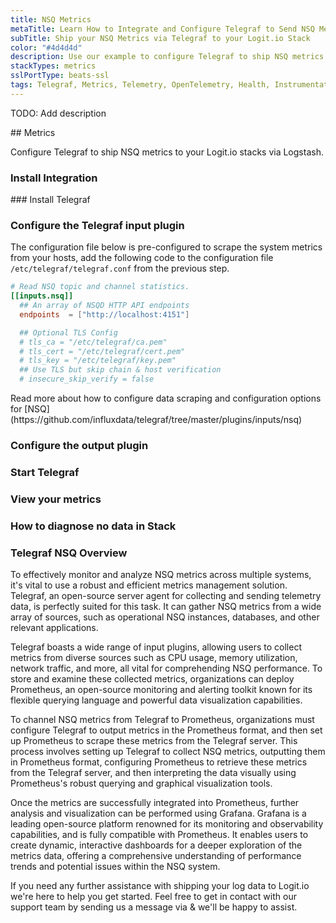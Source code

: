 ```yaml
---
title: NSQ Metrics
metaTitle: Learn How to Integrate and Configure Telegraf to Send NSQ Metrics
subTitle: Ship your NSQ Metrics via Telegraf to your Logit.io Stack
color: "#4d4d4d"
description: Use our example to configure Telegraf to ship NSQ metrics to your Logit.io stacks. Configure Telegraf to send NSQ metrics to Logstash or Elastic.
stackTypes: metrics
sslPortType: beats-ssl
tags: Telegraf, Metrics, Telemetry, OpenTelemetry, Health, Instrumentation, NSQ, Messaging, Monitoring, Message Queue, Nsq
---
```


TODO: Add description

<Steps>
  ## Metrics

  Configure Telegraf to ship NSQ metrics to your Logit.io stacks via Logstash.
  
  ### Install Integration
  <InstallIntegration/>
  ### Install Telegraf

  <InstallTelegraf />

  ### Configure the Telegraf input plugin

  The configuration file below is pre-configured to scrape the system metrics from your hosts, add the following code to the configuration file `/etc/telegraf/telegraf.conf` from the previous step.

  ```toml copy
  # Read NSQ topic and channel statistics.
  [[inputs.nsq]]
    ## An array of NSQD HTTP API endpoints
    endpoints  = ["http://localhost:4151"]

    ## Optional TLS Config
    # tls_ca = "/etc/telegraf/ca.pem"
    # tls_cert = "/etc/telegraf/cert.pem"
    # tls_key = "/etc/telegraf/key.pem"
    ## Use TLS but skip chain & host verification
    # insecure_skip_verify = false
  ```
  <Callout type="info">
    Read more about how to configure data scraping and configuration options for [NSQ](https://github.com/influxdata/telegraf/tree/master/plugins/inputs/nsq)
  </Callout>

  ### Configure the output plugin

  <TelegrafOutputPlugin />

  ### Start Telegraf

  <StartTelegraf />

  ### View your metrics
  <LaunchStack source="NSQ_Metrics_via_Telegraf" utmMedium="metrics" utmCampaign="telegraf-NSQ-metrics" />

  ### How to diagnose no data in Stack

  <DiagnoseNoData />

</Steps>

### Telegraf NSQ Overview

To effectively monitor and analyze NSQ metrics across multiple systems, it's vital to use a robust and efficient 
metrics management solution. Telegraf, an open-source server agent for collecting and sending telemetry data, 
is perfectly suited for this task. It can gather NSQ metrics from a wide array of sources, such as operational 
NSQ instances, databases, and other relevant applications.

Telegraf boasts a wide range of input plugins, allowing users to collect metrics from diverse sources such as 
CPU usage, memory utilization, network traffic, and more, all vital for comprehending NSQ performance. 
To store and examine these collected metrics, organizations can deploy Prometheus, an open-source monitoring 
and alerting toolkit known for its flexible querying language and powerful data visualization capabilities.

To channel NSQ metrics from Telegraf to Prometheus, organizations must configure Telegraf to output metrics 
in the Prometheus format, and then set up Prometheus to scrape these metrics from the Telegraf server. 
This process involves setting up Telegraf to collect NSQ metrics, outputting them in Prometheus format, 
configuring Prometheus to retrieve these metrics from the Telegraf server, and then interpreting the data 
visually using Prometheus's robust querying and graphical visualization tools.

Once the metrics are successfully integrated into Prometheus, further analysis and visualization can be 
performed using Grafana. Grafana is a leading open-source platform renowned for its monitoring and 
observability capabilities, and is fully compatible with Prometheus. It enables users to create dynamic, 
interactive dashboards for a deeper exploration of the metrics data, offering a comprehensive understanding 
of performance trends and potential issues within the NSQ system.

If you need any further assistance with shipping your log data to Logit.io we're here to help you get started. 
Feel free to get in contact with our support team by sending us a message via <IntercomButton text="live chat" /> 
& we'll be happy to assist.